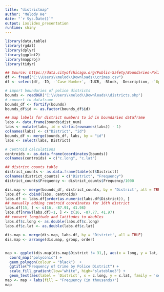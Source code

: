 ---
title: "districtmap"
author: "Melody He"
date: "`r Sys.Date()`"
output: ioslides_presentation
runtime: shiny
---

```{r, include = FALSE, warning = FALSE, message = FALSE, results = 'false'}
library(data.table)
library(rgdal)
library(dplyr)
library(ggplot2)
library(mapproj)
library(tidyr)

## Source: https://data.cityofchicago.org/Public-Safety/Boundaries-Police-Districts-current-/fthy-xz3r
df <- fread("C:\\Users\\melod\\Downloads\\crimes.csv")
df <- select(df, -ID, -`Case Number`, -IUCR, -Block, -Description, -`Updated On`, -Ward, -Location)

# import boundaries of police districts
bounds <- readOGR("C:\\Users\\melod\\Downloads\\districts.shp")
# convert to dataframe
bounds_df <- fortify(bounds)
bounds_df$id <- as.factor(bounds_df$id)

## map labels for district numbers to id in boundaries dataframe
labs <- data.frame(bounds$dist_num)
labs <- mutate(labs, id = strtoi(rownames(labs)) - 1)
colnames(labs) <- c("District", "id")
bounds_df <- merge(bounds_df, labs, by = "id")
labs <- select(labs, District)

# centroid calculations
centroids <- as.data.frame(coordinates(bounds))
colnames(centroids) = c("c.long", "c.lat")

## district counts table
district_counts <- as.data.frame(table(df$District))
colnames(district_counts) = c("District", "Frequency")
district_counts$Frequency <- district_counts$Frequency/1000

dis.map <- merge(bounds_df, district_counts, by = 'District', all = TRUE)
labs.df <- cbind(labs, centroids)
labs.df <- labs.df[order(as.numeric(labs.df$District)), ]
## manually adding centroid coordinates for 16th district
labs.df[15, ] <- c(16, -87.91, 41.98)
labs.df[nrow(labs.df)+1, ] <- c(16, -87.77, 41.97)
## convert longitude and latitudes to doubles
labs.df$c.long <- as.double(labs.df$c.long)
labs.df$c.lat <- as.double(labs.df$c.lat)

dis.map <- merge(dis.map, labs.df, by = 'District', all = TRUE)
dis.map <- arrange(dis.map, group, order)
```

##
```{r, echo = FALSE, warning = FALSE}
map <- ggplot(dis.map[dis.map$District != 31,], aes(x = long, y = lat, group = group, fill = Frequency)) +
  coord_map("polyconic") + 
  geom_polygon(colour = "black")  +
  ggtitle("Frequency of Crime by Police District") + 
  scale_fill_gradient(low="white", high="slateblue3") +
  geom_text(aes(label = `District`, x = c.long, y = c.lat, family = 'serif'), size = 3) + xlab("longitude") + ylab("latitude") + theme(text = element_text(family = "serif"))
map <- map + labs(fill = "Frequency (in thousands)")
map
```